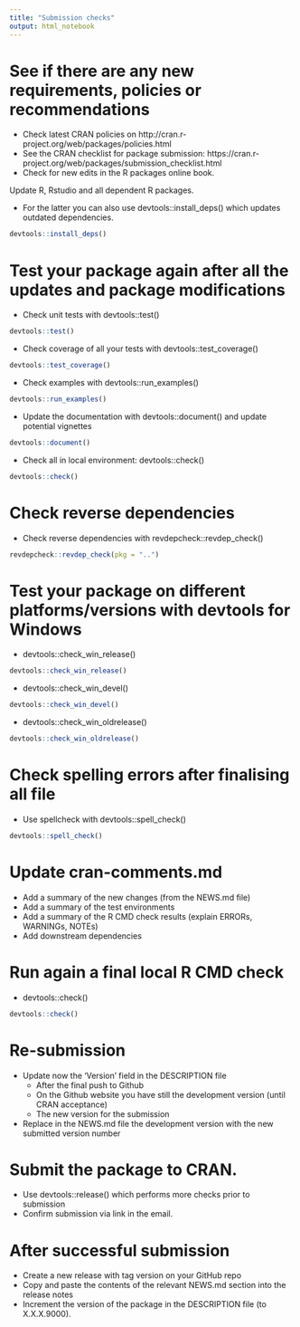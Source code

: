 ```yaml
---
title: "Submission checks"
output: html_notebook
---
```


# See if there are any new requirements, policies or recommendations

* Check latest CRAN policies on http://cran.r-project.org/web/packages/policies.html
* See the CRAN checklist for package submission: https://cran.r-project.org/web/packages/submission_checklist.html
* Check for new edits in the R packages online book.

Update R, Rstudio and all dependent R packages.

* For the latter you can also use devtools::install_deps() which updates outdated dependencies.
```r
devtools::install_deps()
```

# Test your package again after all the updates and package modifications

* Check unit tests with devtools::test()
```r
devtools::test()
```

* Check coverage of all your tests with devtools::test_coverage()
```r
devtools::test_coverage()
```

* Check examples with devtools::run_examples()
```r
devtools::run_examples()
```

* Update the documentation with devtools::document() and update potential vignettes
```r
devtools::document()
```

* Check all in local environment: devtools::check()
```r
devtools::check()
```

# Check reverse dependencies

* Check reverse dependencies with revdepcheck::revdep_check()
```r
revdepcheck::revdep_check(pkg = "..")
```

# Test your package on different platforms/versions with devtools for Windows

* devtools::check_win_release()
```r
devtools::check_win_release()
```

* devtools::check_win_devel()
```r
devtools::check_win_devel()
```

* devtools::check_win_oldrelease()
```r
devtools::check_win_oldrelease()
```

# Check spelling errors after finalising all file

* Use spellcheck with devtools::spell_check()
```r
devtools::spell_check()
```

# Update cran-comments.md

* Add a summary of the new changes (from the NEWS.md file)
* Add a summary of the test environments
* Add a summary of the R CMD check results (explain ERRORs, WARNINGs, NOTEs)
* Add downstream dependencies

# Run again a final local R CMD check

* devtools::check()
```r
devtools::check()
```


# Re-submission

* Update now the ‘Version’ field in the DESCRIPTION file
  * After the final push to Github
  * On the Github website you have still the development version (until CRAN acceptance)
  * The new version for the submission
* Replace in the NEWS.md file the development version with the new submitted version number

# Submit the package to CRAN.

* Use devtools::release() which performs more checks prior to submission
* Confirm submission via link in the email.


# After successful submission

* Create a new release with tag version on your GitHub repo
* Copy and paste the contents of the relevant NEWS.md section into the release notes
* Increment the version of the package in the DESCRIPTION file (to X.X.X.9000).
